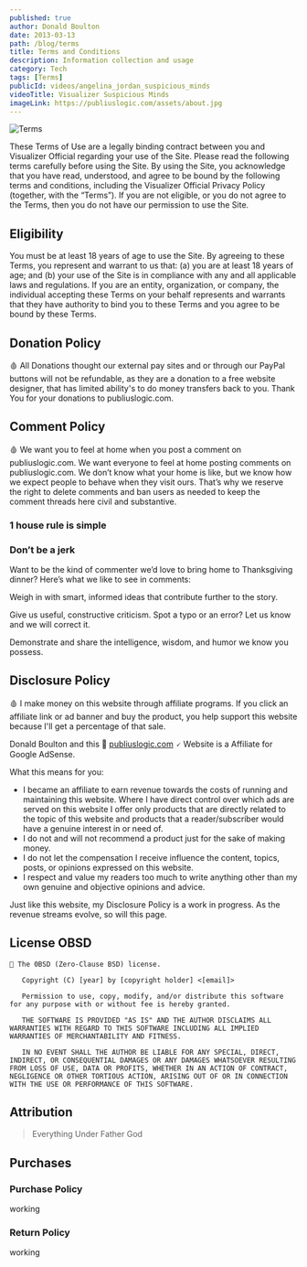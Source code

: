 ```yaml
---
published: true
author: Donald Boulton
date: 2013-03-13
path: /blog/terms
title: Terms and Conditions
description: Information collection and usage
category: Tech
tags: [Terms]
publicId: videos/angelina_jordan_suspicious_minds
videoTitle: Visualizer Suspicious Minds
imageLink: https://publiuslogic.com/assets/about.jpg
---
```


![Terms](../../../static/assets/about.jpg)

These Terms of Use are a legally binding contract
between you and Visualizer Official regarding your use of
the Site. Please read the following terms carefully before
using the Site. By using the Site, you acknowledge that you
have read, understood, and agree to be bound by the following
terms and conditions, including the Visualizer Official
Privacy Policy (together, with the “Terms”). If you are not
eligible, or you do not agree to the Terms, then you do not
have our permission to use the Site.

<Section>

## Eligibility

</Section>

<Section>

You must be at least 18 years of age to use the Site. By
agreeing to these Terms, you represent and warrant to us that:
(a) you are at least 18 years of age; and (b) your use of the
Site is in compliance with any and all applicable laws and
regulations. If you are an entity, organization, or company,
the individual accepting these Terms on your behalf represents
and warrants that they have authority to bind you to these
Terms and you agree to be bound by these Terms.

</Section>

<Section>   

## Donation Policy

</Section>

<Section>

🩸 All Donations thought our external pay sites and or through our PayPal buttons will not be refundable, as they are a donation to a free website designer, that has limited ability's to do money transfers back to you. Thank You for your donations to publiuslogic.com.

## Comment Policy

🩸 We want you to feel at home when you post a comment on publiuslogic.com. We want everyone to feel at home posting comments on publiuslogic.com. We don’t know what your home is like, but we know how we expect people to behave when they visit ours. That’s why we reserve the right to delete comments and ban users as needed to keep the comment threads here civil and substantive.

</Section>

### 1 house rule is simple

### Don’t be a jerk

<Section>

Want to be the kind of commenter we’d love to bring home to Thanksgiving dinner? Here’s what we like to see in comments:

Weigh in with smart, informed ideas that contribute further to the story.

Give us useful, constructive criticism. Spot a typo or an error? Let us know and we will correct it.

Demonstrate and share the intelligence, wisdom, and humor we know you possess.

</Section>

## Disclosure Policy

<Section>

🩸 I make money on this website through affiliate programs. If you click an affiliate link or ad banner and buy the
product, you help support this website because I'll get a percentage of that sale.

</Section>

Donald Boulton and this 🔗 [publiuslogic.com](https://publiuslogic.com) 🗸 Website is a Affiliate for Google AdSense.

<Section>

What this means for you:

- I became an affiliate to earn revenue towards the costs of running and maintaining this website. Where I have direct control over which ads are served on this website I offer only products that are directly related to the topic of this website and products that a reader/subscriber would have a genuine interest in or need of.
- I do not and will not recommend a product just for the sake of making money.
- I do not let the compensation I receive influence the content, topics, posts, or opinions expressed on this website.
- I respect and value my readers too much to write anything other than my own genuine and objective opinions and advice.

Just like this website, my Disclosure Policy is a work in progress. As the revenue streams evolve, so will this page.

</Section>

## License OBSD

```git:title=OBSD-License {1,3,5,7,9}
🔰 The 0BSD (Zero-Clause BSD) license.

   Copyright (C) [year] by [copyright holder] <[email]>

   Permission to use, copy, modify, and/or distribute this software for any purpose with or without fee is hereby granted.

   THE SOFTWARE IS PROVIDED "AS IS" AND THE AUTHOR DISCLAIMS ALL WARRANTIES WITH REGARD TO THIS SOFTWARE INCLUDING ALL IMPLIED WARRANTIES OF MERCHANTABILITY AND FITNESS.

   IN NO EVENT SHALL THE AUTHOR BE LIABLE FOR ANY SPECIAL, DIRECT, INDIRECT, OR CONSEQUENTIAL DAMAGES OR ANY DAMAGES WHATSOEVER RESULTING FROM LOSS OF USE, DATA OR PROFITS, WHETHER IN AN ACTION OF CONTRACT, NEGLIGENCE OR OTHER TORTIOUS ACTION, ARISING OUT OF OR IN CONNECTION WITH THE USE OR PERFORMANCE OF THIS SOFTWARE.
```

## Attribution

<Section>

> Everything Under Father God

</Section>

## Purchases

### Purchase Policy

working

### Return Policy

working

<WavyHr className="mt-1 mb-1 text-wine-300" />
